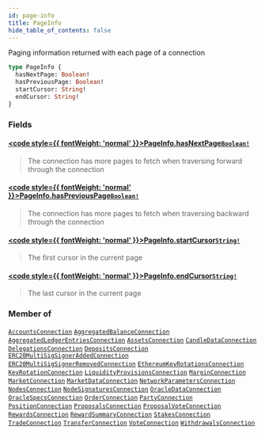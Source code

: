 ```yaml
---
id: page-info
title: PageInfo
hide_table_of_contents: false
---
```








Paging information returned with each page of a connection

```graphql
type PageInfo {
  hasNextPage: Boolean!
  hasPreviousPage: Boolean!
  startCursor: String!
  endCursor: String!
}
```


### Fields

#### [<code style={{ fontWeight: 'normal' }}>PageInfo.<b>hasNextPage</b></code>](#)<Bullet />[`Boolean!`](/testnet/api/graphql/scalars/boolean) <Badge class="secondary" text="non-null"/> <Badge class="secondary" text="scalar"/>
> The connection has more pages to fetch when traversing forward through the connection
> 

#### [<code style={{ fontWeight: 'normal' }}>PageInfo.<b>hasPreviousPage</b></code>](#)<Bullet />[`Boolean!`](/testnet/api/graphql/scalars/boolean) <Badge class="secondary" text="non-null"/> <Badge class="secondary" text="scalar"/>
> The connection has more pages to fetch when traversing backward through the connection
> 

#### [<code style={{ fontWeight: 'normal' }}>PageInfo.<b>startCursor</b></code>](#)<Bullet />[`String!`](/testnet/api/graphql/scalars/string) <Badge class="secondary" text="non-null"/> <Badge class="secondary" text="scalar"/>
> The first cursor in the current page
> 

#### [<code style={{ fontWeight: 'normal' }}>PageInfo.<b>endCursor</b></code>](#)<Bullet />[`String!`](/testnet/api/graphql/scalars/string) <Badge class="secondary" text="non-null"/> <Badge class="secondary" text="scalar"/>
> The last cursor in the current page
> 



### Member of

[`AccountsConnection`](/testnet/api/graphql/objects/accounts-connection)  <Badge class="secondary" text="object"/><Bullet />[`AggregatedBalanceConnection`](/testnet/api/graphql/objects/aggregated-balance-connection)  <Badge class="secondary" text="object"/><Bullet />[`AggregatedLedgerEntriesConnection`](/testnet/api/graphql/objects/aggregated-ledger-entries-connection)  <Badge class="secondary" text="object"/><Bullet />[`AssetsConnection`](/testnet/api/graphql/objects/assets-connection)  <Badge class="secondary" text="object"/><Bullet />[`CandleDataConnection`](/testnet/api/graphql/objects/candle-data-connection)  <Badge class="secondary" text="object"/><Bullet />[`DelegationsConnection`](/testnet/api/graphql/objects/delegations-connection)  <Badge class="secondary" text="object"/><Bullet />[`DepositsConnection`](/testnet/api/graphql/objects/deposits-connection)  <Badge class="secondary" text="object"/><Bullet />[`ERC20MultiSigSignerAddedConnection`](/testnet/api/graphql/objects/erc20-multi-sig-signer-added-connection)  <Badge class="secondary" text="object"/><Bullet />[`ERC20MultiSigSignerRemovedConnection`](/testnet/api/graphql/objects/erc20-multi-sig-signer-removed-connection)  <Badge class="secondary" text="object"/><Bullet />[`EthereumKeyRotationsConnection`](/testnet/api/graphql/objects/ethereum-key-rotations-connection)  <Badge class="secondary" text="object"/><Bullet />[`KeyRotationConnection`](/testnet/api/graphql/objects/key-rotation-connection)  <Badge class="secondary" text="object"/><Bullet />[`LiquidityProvisionsConnection`](/testnet/api/graphql/objects/liquidity-provisions-connection)  <Badge class="secondary" text="object"/><Bullet />[`MarginConnection`](/testnet/api/graphql/objects/margin-connection)  <Badge class="secondary" text="object"/><Bullet />[`MarketConnection`](/testnet/api/graphql/objects/market-connection)  <Badge class="secondary" text="object"/><Bullet />[`MarketDataConnection`](/testnet/api/graphql/objects/market-data-connection)  <Badge class="secondary" text="object"/><Bullet />[`NetworkParametersConnection`](/testnet/api/graphql/objects/network-parameters-connection)  <Badge class="secondary" text="object"/><Bullet />[`NodesConnection`](/testnet/api/graphql/objects/nodes-connection)  <Badge class="secondary" text="object"/><Bullet />[`NodeSignaturesConnection`](/testnet/api/graphql/objects/node-signatures-connection)  <Badge class="secondary" text="object"/><Bullet />[`OracleDataConnection`](/testnet/api/graphql/objects/oracle-data-connection)  <Badge class="secondary" text="object"/><Bullet />[`OracleSpecsConnection`](/testnet/api/graphql/objects/oracle-specs-connection)  <Badge class="secondary" text="object"/><Bullet />[`OrderConnection`](/testnet/api/graphql/objects/order-connection)  <Badge class="secondary" text="object"/><Bullet />[`PartyConnection`](/testnet/api/graphql/objects/party-connection)  <Badge class="secondary" text="object"/><Bullet />[`PositionConnection`](/testnet/api/graphql/objects/position-connection)  <Badge class="secondary" text="object"/><Bullet />[`ProposalsConnection`](/testnet/api/graphql/objects/proposals-connection)  <Badge class="secondary" text="object"/><Bullet />[`ProposalVoteConnection`](/testnet/api/graphql/objects/proposal-vote-connection)  <Badge class="secondary" text="object"/><Bullet />[`RewardsConnection`](/testnet/api/graphql/objects/rewards-connection)  <Badge class="secondary" text="object"/><Bullet />[`RewardSummaryConnection`](/testnet/api/graphql/objects/reward-summary-connection)  <Badge class="secondary" text="object"/><Bullet />[`StakesConnection`](/testnet/api/graphql/objects/stakes-connection)  <Badge class="secondary" text="object"/><Bullet />[`TradeConnection`](/testnet/api/graphql/objects/trade-connection)  <Badge class="secondary" text="object"/><Bullet />[`TransferConnection`](/testnet/api/graphql/objects/transfer-connection)  <Badge class="secondary" text="object"/><Bullet />[`VoteConnection`](/testnet/api/graphql/objects/vote-connection)  <Badge class="secondary" text="object"/><Bullet />[`WithdrawalsConnection`](/testnet/api/graphql/objects/withdrawals-connection)  <Badge class="secondary" text="object"/>



